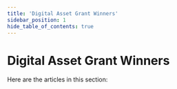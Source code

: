 ---
title: 'Digital Asset Grant Winners'
sidebar_position: 1
hide_table_of_contents: true
---


# Digital Asset Grant Winners

Here are the articles in this section:

<div class="cards-display">
  <Card
        title='Dr. Bill'
        linkUrl='./tocodeco'
        imageUrl={require('/static/img/tocodeco.jpeg').default}
        descriptionText='Learn about Dr. Bill'
    />
  <Card
        title='Lurk'
        linkUrl='./tocodeco'
        imageUrl={require('/static/img/tocodeco.jpeg').default}
        descriptionText='Learn about Lurk'
    />
  <Card
        title='Morph'
        linkUrl='./tocodeco'
        imageUrl={require('/static/img/tocodeco.jpeg').default}
        descriptionText='Learn about Morph'
    />
    <Card
        title='TocoDeco'
        linkUrl='./tocodeco'
        imageUrl={require('/static/img/tocodeco.jpeg').default}
        descriptionText='Learn about TocoDeco'
    />
    <Card
        title='Crown and Palette'
        linkUrl='./crown-and-palette'
        imageUrl={require('/static/img/crown-and-palette.png').default}
        descriptionText='Learn about Crown and Palette'
    />
    <Card
        title='Sarisa Kojima'
        linkUrl='./sarisa-kojima'
        imageUrl={require('/static/img/sarisa-kojima.jpeg').default}
        descriptionText='Learn about Sarisa Kojima'
    />
    <Card
        title='J3nn1 B33'
        linkUrl='./j3nn1b33'
        imageUrl={require('/static/img/j3nn1b33.png').default}
        descriptionText='Learn about J3nn1 B33'
    />
    <Card
        title='Lau'
        linkUrl='./lau'
        imageUrl={require('/static/img/lau.jpeg').default}
        descriptionText='Learn about Lau'
    />
    <Card
        title='Medamac'
        linkUrl='./medamac'
        imageUrl={require('/static/img/medamac.png').default}
        descriptionText='Learn about Medamac'
    />
    <Card
        title='Dmitry Martovsky'
        linkUrl='./dmitry-martovsky'
        imageUrl={require('/static/img/dmitrymartovsky.png').default}
        descriptionText='Learn about Dmitry Martovsky'
    />
    <Card
        title='NikiLe'
        linkUrl='./nikile'
        imageUrl={require('/static/img/nikile.png').default}
        descriptionText='Learn about NikiLe'
    />
    <Card
        title='Uber Flux'
        linkUrl='./uberflux'
        imageUrl={require('/static/img/uberflux.png').default}
        descriptionText='Learn about Uber Flux'
    />
</div>

